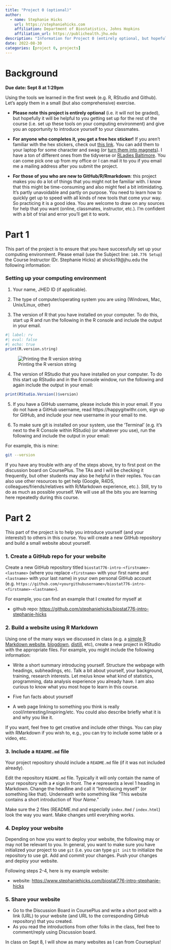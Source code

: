 ```yaml
---
title: "Project 0 (optional)"
author: 
  - name: Stephanie Hicks
    url: https://stephaniehicks.com
    affiliation: Department of Biostatistics, Johns Hopkins
    affiliation_url: https://publichealth.jhu.edu
description: "Information for Project 0 (entirely optional, but hopefully useful and fun!)"
date: 2022-08-30
categories: [project 0, projects]
---
```



# Background

**Due date: Sept 8 at 1:29pm**

Using the tools we learned in the first week (e.g. R, RStudio and Github). Let's apply them in a small (but also comprehensive) exercise.

-   **Please note this project is entirely optional** (i.e. it will not be graded), but hopefully it will be helpful to you getting set up for the rest of the course (i.e. set up these tools on your computing environment) and give you an opportunity to introduce yourself to your classmates.

-   **For anyone who completes it, you get a free hex sticker!** If you aren't familiar with the hex stickers, check out [this link](https://github.com/rstudio/hex-stickers). You can add them to your laptop for some character and swag (or [turn them into magnets](https://twitter.com/ClaireMKBowen/status/1294336123414523904)). I have a ton of different ones from the tidyverse or [RLadies Baltimore](https://pbs.twimg.com/profile_images/1236855715018559488/PuYAjTTD_400x400.jpg). You can come pick one up from my office or I can mail it to you if you email me a mailing address after you submit the project.

-   **For those of you who are new to GitHub/R/Rmarkdown**: this project makes you do a lot of things that you might not be familiar with. I know that this might be time-consuming and also might feel a bit intimidating. It's partly unavoidable and partly on purpose. You need to learn how to quickly get up to speed with all kinds of new tools that come your way. So practicing it is a good idea. You are welcome to draw on any sources for help that you want (online, classmates, instructor, etc.). I'm confident with a bit of trial and error you'll get it to work.

# Part 1

This part of the project is to ensure that you have successfully set up your computing environment. Please email (use the Subject line: `140.776 Setup`) the Course Instructor (Dr. Stephanie Hicks) at shicks19\@jhu.edu the following information:

### Setting up your computing environment

1.  Your name, JHED ID (if applicable).

2.  The type of computer/operating system you are using (Windows, Mac, Unix/Linux, other)

3.  The version of R that you have installed on your computer. To do this, start up R and run the following in the R console and include the output in your email.

```r
#| label: rv
#| eval: false
#| echo: true
print(R.version.string)
```

![Printing the R version string](../../videos/versionstring.gif)

4.  The version of RStudio that you have installed on your computer. To do this start up RStudio and in the R console window, run the following and again include the output in your email:

```r
print(RStudio.Version()$version)
```

5.  If you have a GitHub username, please include this in your email. If you do not have a GitHub username, read https://happygitwithr.com, sign up for GitHub, and include your new username in your email to me.

6.  To make sure git is installed on your system, use the 'Terminal' (e.g. it's next to the R Console within RStudio) (or whatever you use), run the following and include the output in your email:

For example, this is mine:

```bash
git --version
```

If you have any trouble with any of the steps above, try to first post on the discussion board on CoursePlus. The TAs and I will be checking it frequently, but other students may also be helpful in their replies. You can also use other resources to get help (Google, R4DS, colleagues/friends/relatives with R/Markdown experience, etc.). Still, try to do as much as possible yourself. We will use all the bits you are learning here repeatedly during this course.

# Part 2

This part of the project is to help you introduce yourself (and your interests!) to others in this course. You will create a new GitHub repository and build a small website about yourself.

### 1. Create a GitHub repo for your website

Create a new GitHub repository titled `biostat776-intro-<firstname>-<lastname>` (where you replace `<firstname>` with your first name and `<lastname>` with your last name) in your own personal GitHub account (e.g. `https://github.com/<yourgithubusername>/biostat776-intro-<firstname>-<lastname>`).

For example, you can find an example that I created for myself at

-   github repo: <https://github.com/stephaniehicks/biostat776-intro-stephanie-hicks>

### 2. Build a website using R Markdown

Using one of the many ways we discussed in class (e.g. a [simple R Markdown website](https://bookdown.org/yihui/rmarkdown/rmarkdown-site.html), [blogdown](https://bookdown.org/yihui/blogdown/), [distill](https://rstudio.github.io/distill/website.html), etc), create a new project in RStudio with the appropriate files. For example, you might include the following information:

-   Write a short summary introducing yourself. Structure the webpage with headings, subheadings, etc. Talk a bit about yourself, your background, training, research interests. Let me/us know what kind of statistics, programming, data analysis experience you already have. I am also curious to know what you most hope to learn in this course.

-   Five fun facts about yourself

-   A web page linking to something you think is really cool/interesting/inspiring/etc. You could also describe briefly what it is and why you like it.

If you want, feel free to get creative and include other things. You can play with RMarkdown if you wish to, e.g., you can try to include some table or a video, etc.

### 3. Include a `README.md` file

Your project repository should include a `README.md` file (if it was not included already).

Edit the repository `README.md` file. Typically it will only contain the name of your repository with a `#` sign in front. The `#` represents a level 1 heading in Markdown. Change the headline and call it "Introducing myself" (or something like that). Underneath write something like "This website contains a short introduction of *Your Name*."

Make sure the 2 files (README.md and especially `index.Rmd` / `index.html`) look the way you want. Make changes until everything works.

### 4. Deploy your website

Depending on how you want to deploy your website, the following may or may not be relevant to you. In general, you want to make sure you have initialized your project to use `git` (i.e. you can type `git init` to initialize the repository to use git. Add and commit your changes. Push your changes and deploy your website.

Following steps 2-4, here is my example website:

-   website: <https://www.stephaniehicks.com/biostat776-intro-stephanie-hicks>

### 5. Share your website

-   Go to the Discussion Board in CoursePlus and write a short post with a link (URL) to your website (and URL to the corresponding GitHub repository) that you created.
-   As you read the introductions from other folks in the class, feel free to comment/reply using Discussion board.

In class on Sept 8, I will show as many websites as I can from Courseplus!
